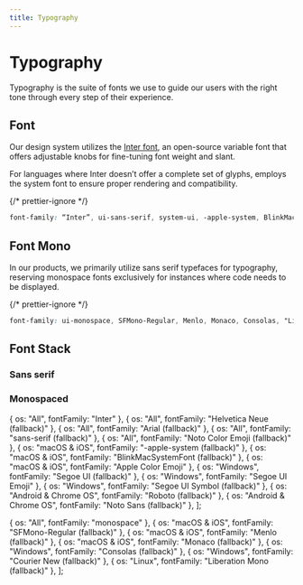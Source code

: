 ```yaml
---
title: Typography
---
```



# Typography

Typography is the suite of fonts we use to guide our users with the right tone through every step of their experience.

## Font

Our design system utilizes the [Inter font](https://rsms.me/inter/), an open-source variable font that offers adjustable knobs for fine-tuning font weight and slant.

For languages where Inter doesn’t offer a complete set of glyphs, employs the system font to ensure proper rendering and compatibility.

{/* prettier-ignore */}
```css copy
font-family: “Inter”, ui-sans-serif, system-ui, -apple-system, BlinkMacSystemFont, "Segoe UI", Roboto, "Helvetica Neue", Arial, "Noto Sans", sans-serif, "Apple Color Emoji", "Segoe UI Emoji", "Segoe UI Symbol", "Noto Color Emoji";
```

<FoundationsInter />

## Font Mono

In our products, we primarily utilize sans serif typefaces for typography, reserving monospace fonts exclusively for instances where code needs to be displayed.

{/* prettier-ignore */}
```css copy
font-family: ui-monospace, SFMono-Regular, Menlo, Monaco, Consolas, "Liberation Mono", "Courier New", monospace;
```

## Font Stack

### Sans serif

<FoundationsTypography fonts={fontsSansSerif} />

### Monospaced

<FoundationsTypography fonts={fontsMono} />

  { os: "All", fontFamily: "Inter" },
  { os: "All", fontFamily: "Helvetica Neue (fallback)" },
  { os: "All", fontFamily: "Arial (fallback)" },
  { os: "All", fontFamily: "sans-serif (fallback)" },
  { os: "All", fontFamily: "Noto Color Emoji (fallback)" },
  { os: "macOS & iOS", fontFamily: "-apple-system (fallback)" },
  { os: "macOS & iOS", fontFamily: "BlinkMacSystemFont (fallback)" },
  { os: "macOS & iOS", fontFamily: "Apple Color Emoji" },
  { os: "Windows", fontFamily: "Segoe UI (fallback)" },
  { os: "Windows", fontFamily: "Segoe UI Emoji" },
  { os: "Windows", fontFamily: "Segoe UI Symbol (fallback)" },
  { os: "Android & Chrome OS", fontFamily: "Roboto (fallback)" },
  { os: "Android & Chrome OS", fontFamily: "Noto Sans (fallback)" },
];

  { os: "All", fontFamily: "monospace" },
  { os: "macOS & iOS", fontFamily: "SFMono-Regular (fallback)" },
  { os: "macOS & iOS", fontFamily: "Menlo (fallback)" },
  { os: "macOS & iOS", fontFamily: "Monaco (fallback)" },
  { os: "Windows", fontFamily: "Consolas (fallback)" },
  { os: "Windows", fontFamily: "Courier New (fallback)" },
  { os: "Linux", fontFamily: "Liberation Mono (fallback)" },
];
